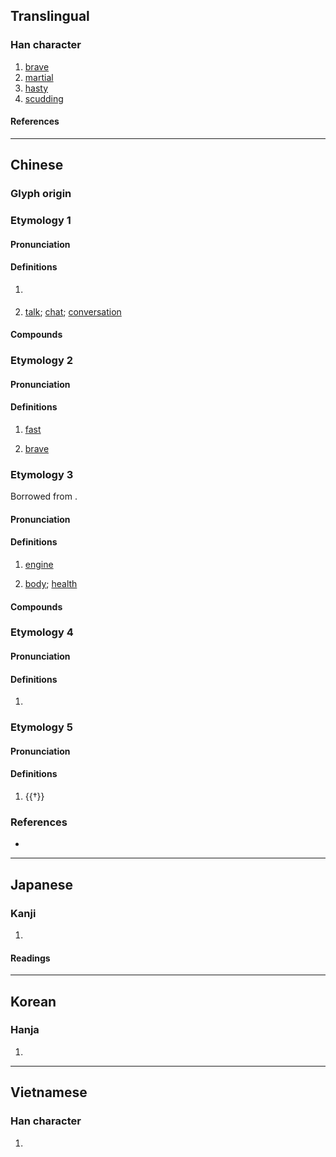 {{character info}}
==Translingual==

===Han character===
{{Han char|rn=9|rad=人|as=09|sn=11|four=26227|canj=OAPV|ids=⿰亻曷}}

# [[brave]]
# [[martial]]
# [[hasty]]
# [[scudding]]

====References====
{{Han ref|kx=0110.040|dkj=00836|dj=0234.010|hdz=10191.010|uh=5048}}

----

==Chinese==
{{zh-forms}}

===Glyph origin===
{{Han etym}}

===Etymology 1===

====Pronunciation====
{{zh-pron
|m=jì
|c=gai6-2,gai6
|c_note=gai6-2 - vernacular (all senses); gai6 - literary (reserved for Buddhist senses)
|c-t=gai5*
|mc=1
|oc=1
|cat=n
}}

====Definitions====
{{zh-hanzi}}

# {{lb|zh|Buddhism}} {{zh-short|偈陀|[[gatha]]}}
# {{lb|zh|Cantonese}} [[talk]]; [[chat]]; [[conversation]]

====Compounds====
{{zh-der|偈子|偈言|偈頌|傾偈:king1 gai6-2|傾閒偈|閒偈|話事偈|佛偈|啱偈|密偈}}

===Etymology 2===

====Pronunciation====
{{zh-pron
|m=jié
|c=git6
|mc=2
|oc=2
|cat=a
}}

====Definitions====
{{zh-hanzi}}

# {{lb|zh|literary}} [[fast]]
# {{lb|zh|literary}} [[brave]]

===Etymology 3===
{{zh-wp|yue}}
Borrowed from {{bor|yue|en|gear}}.

====Pronunciation====
{{zh-pron
|c=gai2
|cat=n
}}

====Definitions====
{{zh-hanzi}} {{tlb|zh|Cantonese}}

# [[engine]] {{zh-mw|副}}
# {{lb|zh|figurative}} [[body]]; [[health]] {{zh-mw|副}}

====Compounds====
{{zh-der|偈油|大偈|爆偈}}

===Etymology 4===

====Pronunciation====
{{zh-pron
|m=jié
|cat=a
}}

====Definitions====
{{zh-hanzi}}

# {{zh-only|偈偈}}

===Etymology 5===

====Pronunciation====
{{zh-pron
|m=qì
|cat=a
}}

====Definitions====
{{zh-hanzi}}

# {{†}} {{zh-alt-form|憩|to [[rest]]}}

===References===
* {{R:yue:Hanzi}}

----

==Japanese==

===Kanji===
{{ja-kanji|grade=|rs=人09}}

# {{rfdef|ja|sort=人09}}

====Readings====
{{ja-readings
|goon=げ, げち
|kanon=けい, けつ
|kun=いこ-う
}}

----

==Korean==

===Hanja===
{{ko-hanja|hangeul=[[게]], [[걸]]|rv=ge, geol|mr=ke, kŏl}}

# {{rfdef|ko|sort=人09}}

----

==Vietnamese==

===Han character===
{{vi-readings|reading=[[kệ]]|rs=人09}}

# {{rfdef|vi|sort=人09}}